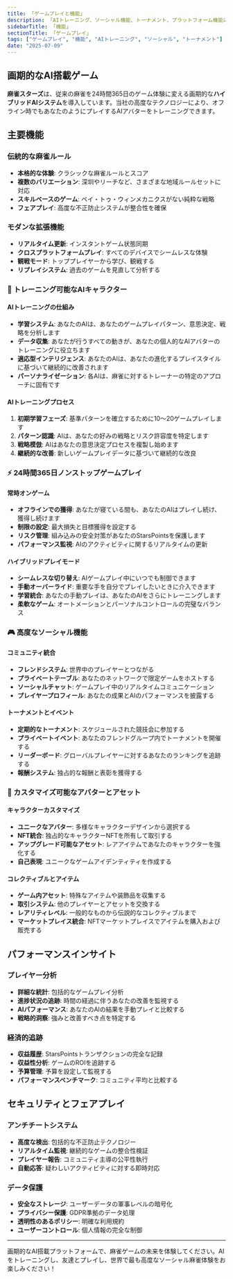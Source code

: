 ```yaml
---
title: 「ゲームプレイと機能」
description: 「AIトレーニング、ソーシャル機能、トーナメント、プラットフォーム機能に関する包括的なガイド」
sidebarTitle: 「機能」
sectionTitle: 「ゲームプレイ」
tags: ["ゲームプレイ", "機能", "AIトレーニング", "ソーシャル", "トーナメント"]
date: "2025-07-09"
---
```


## 画期的なAI搭載ゲーム

**麻雀スターズ**は、従来の麻雀を24時間365日のゲーム体験に変える画期的な**ハイブリッドAIシステム**を導入しています。当社の高度なテクノロジーにより、オフライン時でもあなたのようにプレイするAIアバターをトレーニングできます。

## 主要機能

### 伝統的な麻雀ルール
- **本格的な体験**: クラシックな麻雀ルールとスコア
- **複数のバリエーション**: 深圳やリーチなど、さまざまな地域ルールセットに対応
- **スキルベースのゲーム**: ペイ・トゥ・ウィンメカニクスがない純粋な戦略
- **フェアプレイ**: 高度な不正防止システムが整合性を確保

### モダンな拡張機能
- **リアルタイム更新**: インスタントゲーム状態同期
- **クロスプラットフォームプレイ**: すべてのデバイスでシームレスな体験
- **観戦モード**: トッププレイヤーから学び、観戦する
- **リプレイシステム**: 過去のゲームを見直して分析する

### 🤖 トレーニング可能なAIキャラクター

#### AIトレーニングの仕組み
- **学習システム**: あなたのAIは、あなたのゲームプレイパターン、意思決定、戦略を分析します
- **データ収集**: あなたが行うすべての動きが、あなたの個人的なAIアバターのトレーニングに役立ちます
- **適応型インテリジェンス**: あなたのAIは、あなたの進化するプレイスタイルに基づいて継続的に改善されます
- **パーソナライゼーション**: 各AIは、麻雀に対するトレーナーの特定のアプローチに固有です

#### AIトレーニングプロセス
1. **初期学習フェーズ**: 基準パターンを確立するために10〜20ゲームプレイします
2. **パターン認識**: AIは、あなたの好みの戦略とリスク許容度を特定します
3. **戦略模倣**: AIはあなたの意思決定プロセスを複製し始めます
4. **継続的な改善**: 新しいゲームプレイデータに基づいて継続的な改良

### ⚡ 24時間365日ノンストップゲームプレイ

#### 常時オンゲーム
- **オフラインでの獲得**: あなたが寝ている間も、あなたのAIはプレイし続け、獲得し続けます
- **制限の設定**: 最大損失と目標獲得を設定する
- **リスク管理**: 組み込みの安全対策があなたのStarsPointsを保護します
- **パフォーマンス監視**: AIのアクティビティに関するリアルタイムの更新

#### ハイブリッドプレイモード
- **シームレスな切り替え**: AIゲームプレイ中にいつでも制御できます
- **手動オーバーライド**: 重要な手を自分でプレイしたいときに介入できます
- **学習統合**: あなたの手動プレイは、あなたのAIをさらにトレーニングします
- **柔軟なゲーム**: オートメーションとパーソナルコントロールの完璧なバランス

### 🎮 高度なソーシャル機能

#### コミュニティ統合
- **フレンドシステム**: 世界中のプレイヤーとつながる
- **プライベートテーブル**: あなたのネットワークで限定ゲームをホストする
- **ソーシャルチャット**: ゲームプレイ中のリアルタイムコミュニケーション
- **プレイヤープロフィール**: あなたの成果とAIのパフォーマンスを披露する

#### トーナメントとイベント
- **定期的なトーナメント**: スケジュールされた競技会に参加する
- **プライベートイベント**: あなたのフレンドグループ内でトーナメントを開催する
- **リーダーボード**: グローバルプレイヤーに対するあなたのランキングを追跡する
- **報酬システム**: 独占的な報酬と表彰を獲得する

### 🎨 カスタマイズ可能なアバターとアセット

#### キャラクターカスタマイズ
- **ユニークなアバター**: 多様なキャラクターデザインから選択する
- **NFT統合**: 独占的なキャラクターNFTを所有して取引する
- **アップグレード可能なアセット**: レアアイテムであなたのキャラクターを強化する
- **自己表現**: ユニークなゲームアイデンティティを作成する

#### コレクティブルとアイテム
- **ゲーム内アセット**: 特殊なアイテムや装飾品を収集する
- **取引システム**: 他のプレイヤーとアセットを交換する
- **レアリティレベル**: 一般的なものから伝説的なコレクティブルまで
- **マーケットプレイス統合**: NFTマーケットプレイスでアイテムを購入および販売する

## パフォーマンスインサイト

### プレイヤー分析
- **詳細な統計**: 包括的なゲームプレイ分析
- **進捗状況の追跡**: 時間の経過に伴うあなたの改善を監視する
- **AIパフォーマンス**: あなたのAIの結果を手動プレイと比較する
- **戦略的洞察**: 強みと改善すべき点を特定する

### 経済的追跡
- **収益履歴**: StarsPointsトランザクションの完全な記録
- **収益性分析**: ゲームのROIを追跡する
- **予算管理**: 予算を設定して監視する
- **パフォーマンスベンチマーク**: コミュニティ平均と比較する

## セキュリティとフェアプレイ

### アンチチートシステム
- **高度な検出**: 包括的な不正防止テクノロジー
- **リアルタイム監視**: 継続的なゲームの整合性検証
- **プレイヤー報告**: コミュニティ主導の公平性執行
- **自動応答**: 疑わしいアクティビティに対する即時対応

### データ保護
- **安全なストレージ**: ユーザーデータの軍事レベルの暗号化
- **プライバシー保護**: GDPR準拠のデータ処理
- **透明性のあるポリシー**: 明確な利用規約
- **ユーザーコントロール**: 個人情報の完全な制御


---

画期的なAI搭載プラットフォームで、麻雀ゲームの未来を体験してください。AIをトレーニングし、友達とプレイし、世界で最も高度なソーシャル麻雀体験をお楽しみください！